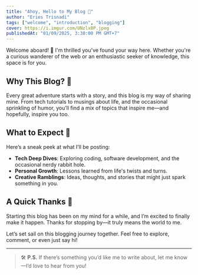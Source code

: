 ```yaml
---
title: "Ahoy, Hello to My Blog 👋"
author: "Eries Trisnadi"
tags: ["welcome", "introduction", "blogging"]
cover: https://i.imgur.com/UNzlx8P.jpeg
publishedAt: "01/09/2025, 3:30:00 PM GMT+7"
---
```


Welcome aboard! 🌟 I'm thrilled you've found your way here. Whether you're a curious wanderer of the web or an enthusiastic seeker of knowledge, this space is for you.

## Why This Blog? 🤔

Every great adventure starts with a story, and this blog is my way of sharing mine. From tech tutorials to musings about life, and the occasional sprinkling of humor, you’ll find a mix of topics that inspire me—and hopefully, inspire you too.

## What to Expect 🚀

Here’s a sneak peek at what I’ll be posting:  
- **Tech Deep Dives**: Exploring coding, software development, and the occasional nerdy rabbit hole.  
- **Personal Growth**: Lessons learned from life's twists and turns.  
- **Creative Ramblings**: Ideas, thoughts, and stories that might just spark something in you.  

## A Quick Thanks 🙏  

Starting this blog has been on my mind for a while, and I’m excited to finally make it happen. Thanks for stopping by—it truly means the world to me.  

Let’s set sail on this blogging journey together. Feel free to explore, comment, or even just say hi!

---

> 🛠 **P.S.** If there’s something you’d like me to write about, let me know—I’d love to hear from you!
